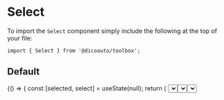 
<Meta
  title="Toolbox/Select"
  component={Select}
/>

# Select

To import the `Select` component simply include the following at the top of your file:

```
import { Select } from '@dicoauto/toolbox';
```

## Default

<Canvas>
  <Story name="Default">
    {() => {
      const [selected, select] = useState(null);
      return (
        <Select
          selected={selected}
          placeholder="Select one option please"
          options={[
            { id: 1, label: 'Text label 1' },
            { id: 2, label: 'Text label 2' },
            { id: 3, label: 'Text label 3' },
            { id: 4, label: 'Text label 4' },
            { id: 5, label: 'Text label 5' },
          ]}
          onSelect={(selected) => select(selected)}
        />
      );
    }}
  </Story>
</Canvas>

## Opened

<Canvas>
  <Story name="Opened">
    {() => {
      const options = [
        { id: 1, label: 'Text label 1' },
        { id: 2, label: 'Text label 2' },
        { id: 3, label: 'Text label 3' },
        { id: 4, label: 'Text label 4' },
        { id: 5, label: 'Text label 5' },
      ];
      const [selected, select] = useState(null);
      return (
        <Select
          opened
          selected={selected}
          placeholder="Select one option please"
          options={options}
          onSelect={(selected) => select(selected)}
        />
      );
    }}
  </Story>
</Canvas>

## Opened & Selected

<Canvas>
  <Story name="Opened and selected">
    {() => {
      const options = [
        { id: 1, label: 'Text label 1' },
        { id: 2, label: 'Text label 2' },
        { id: 3, label: 'Text label 3' },
        { id: 4, label: 'Text label 4' },
        { id: 5, label: 'Text label 5' },
      ];
      const [selected, select] = useState(options[1]);
      return (
        <Select
          opened
          selected={selected}
          placeholder="Select one option please"
          options={options}
          onSelect={(selected) => select(selected)}
        />
      );
    }}
  </Story>
</Canvas>
